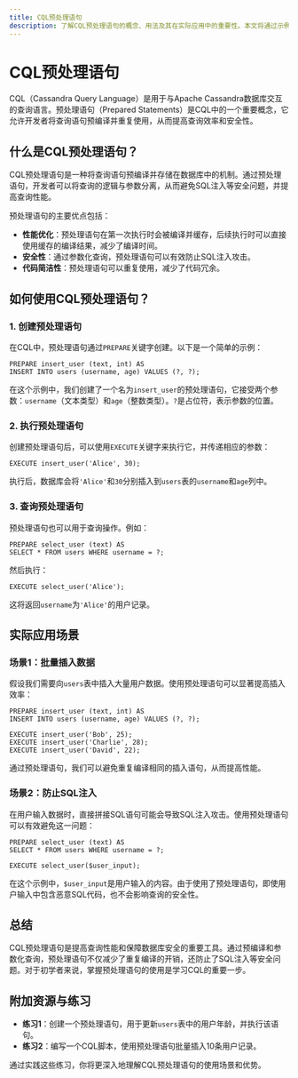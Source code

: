```yaml
---
title: CQL预处理语句
description: 了解CQL预处理语句的概念、用法及其在实际应用中的重要性。本文将通过示例和逐步讲解，帮助初学者掌握CQL预处理语句的使用。
---
```


# CQL预处理语句

CQL（Cassandra Query Language）是用于与Apache Cassandra数据库交互的查询语言。预处理语句（Prepared Statements）是CQL中的一个重要概念，它允许开发者将查询语句预编译并重复使用，从而提高查询效率和安全性。

## 什么是CQL预处理语句？

CQL预处理语句是一种将查询语句预编译并存储在数据库中的机制。通过预处理语句，开发者可以将查询的逻辑与参数分离，从而避免SQL注入等安全问题，并提高查询性能。

预处理语句的主要优点包括：
- **性能优化**：预处理语句在第一次执行时会被编译并缓存，后续执行时可以直接使用缓存的编译结果，减少了编译时间。
- **安全性**：通过参数化查询，预处理语句可以有效防止SQL注入攻击。
- **代码简洁性**：预处理语句可以重复使用，减少了代码冗余。

## 如何使用CQL预处理语句？

### 1. 创建预处理语句

在CQL中，预处理语句通过`PREPARE`关键字创建。以下是一个简单的示例：

```cql
PREPARE insert_user (text, int) AS
INSERT INTO users (username, age) VALUES (?, ?);
```

在这个示例中，我们创建了一个名为`insert_user`的预处理语句，它接受两个参数：`username`（文本类型）和`age`（整数类型）。`?`是占位符，表示参数的位置。

### 2. 执行预处理语句

创建预处理语句后，可以使用`EXECUTE`关键字来执行它，并传递相应的参数：

```cql
EXECUTE insert_user('Alice', 30);
```

执行后，数据库会将`'Alice'`和`30`分别插入到`users`表的`username`和`age`列中。

### 3. 查询预处理语句

预处理语句也可以用于查询操作。例如：

```cql
PREPARE select_user (text) AS
SELECT * FROM users WHERE username = ?;
```

然后执行：

```cql
EXECUTE select_user('Alice');
```

这将返回`username`为`'Alice'`的用户记录。

## 实际应用场景

### 场景1：批量插入数据

假设我们需要向`users`表中插入大量用户数据。使用预处理语句可以显著提高插入效率：

```cql
PREPARE insert_user (text, int) AS
INSERT INTO users (username, age) VALUES (?, ?);

EXECUTE insert_user('Bob', 25);
EXECUTE insert_user('Charlie', 28);
EXECUTE insert_user('David', 22);
```

通过预处理语句，我们可以避免重复编译相同的插入语句，从而提高性能。

### 场景2：防止SQL注入

在用户输入数据时，直接拼接SQL语句可能会导致SQL注入攻击。使用预处理语句可以有效避免这一问题：

```cql
PREPARE select_user (text) AS
SELECT * FROM users WHERE username = ?;

EXECUTE select_user($user_input);
```

在这个示例中，`$user_input`是用户输入的内容。由于使用了预处理语句，即使用户输入中包含恶意SQL代码，也不会影响查询的安全性。

## 总结

CQL预处理语句是提高查询性能和保障数据库安全的重要工具。通过预编译和参数化查询，预处理语句不仅减少了重复编译的开销，还防止了SQL注入等安全问题。对于初学者来说，掌握预处理语句的使用是学习CQL的重要一步。

## 附加资源与练习

- **练习1**：创建一个预处理语句，用于更新`users`表中的用户年龄，并执行该语句。
- **练习2**：编写一个CQL脚本，使用预处理语句批量插入10条用户记录。

通过实践这些练习，你将更深入地理解CQL预处理语句的使用场景和优势。